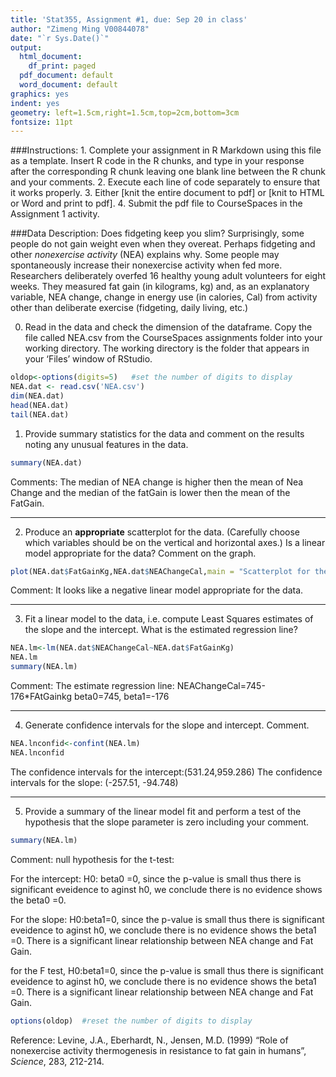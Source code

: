 ---
title: 'Stat355, Assignment #1, due: Sep 20 in class'
author: "Zimeng Ming V00844078"
date: "`r Sys.Date()`"
output:
  html_document:
    df_print: paged
  pdf_document: default
  word_document: default
graphics: yes
indent: yes
geometry: left=1.5cm,right=1.5cm,top=2cm,bottom=3cm
fontsize: 11pt
---
###Instructions:
1. Complete your assignment in R Markdown using this file as a template.
Insert R code in the R chunks, and type in your response after the
corresponding R chunk leaving one blank line between the R chunk and
your comments.
2. Execute each line of code separately to ensure that it works properly.
3. Either [knit the entire document to pdf] or [knit to HTML or Word and print to pdf].
4. Submit the pdf file to CourseSpaces in the Assignment 1 activity.

###Data Description:
Does fidgeting keep you slim?  Surprisingly, some people do not gain weight
even when they overeat.  Perhaps fidgeting 
and other *nonexercise activity* (NEA)
explains why. Some people may spontaneously increase their nonexercise activity
when fed more.  Researchers deliberately overfed 16 healthy young adult
volunteers for eight weeks.  They measured fat gain (in kilograms, kg) and,
as an explanatory variable, NEA change, change in energy use (in calories, Cal) from
activity other than deliberate exercise (fidgeting, daily living, etc.)

0.  Read in the data and check the dimension of the dataframe.
Copy the file called NEA.csv from the CourseSpaces assignments folder into your 
working directory.  The working directory is the folder that appears in your
'Files' window of RStudio.
```{r}
oldop<-options(digits=5)   #set the number of digits to display
NEA.dat <- read.csv('NEA.csv')
dim(NEA.dat)
head(NEA.dat)
tail(NEA.dat)
```

1.  Provide summary statistics for the data and comment on the results
 noting any unusual features in the data.  

```{r summary}
summary(NEA.dat)

```
Comments: 
The median of NEA change is higher then the mean of Nea Change and the median of the fatGain is lower then the mean of the FatGain. 

<hr>


2. Produce an **appropriate** scatterplot for the data.
(Carefully choose which variables should be on the vertical and horizontal axes.)
Is a linear model appropriate for the data?  Comment on the graph.

```{r scatterplot}

plot(NEA.dat$FatGainKg,NEA.dat$NEAChangeCal,main = "Scatterplot for the NEA Change vs Fat Gain", ylab="NEA Change,Cal",xlab="Fat Gain,kg")

```
Comment:
It looks like a negative linear model appropriate for the data.
<hr>

3.  Fit a linear model to the data, i.e. compute Least Squares estimates 
of the slope and the intercept.  What is the estimated regression line?


```{r linear}
NEA.lm<-lm(NEA.dat$NEAChangeCal~NEA.dat$FatGainKg)
NEA.lm
summary(NEA.lm)
```
Comment:
The estimate regression line: NEAChangeCal=745-176*FAtGainkg 
beta0=745, beta1=-176

<hr>
4.  Generate confidence intervals for the slope and intercept.  Comment.

```{r conf}
NEA.lnconfid<-confint(NEA.lm)
NEA.lnconfid
```

The confidence intervals for the intercept:(531.24,959.286)
The confidence intervals for the slope: (-257.51, -94.748)

<hr>

5.  Provide a summary of the linear model fit and perform a test of 
the hypothesis that the slope parameter is zero including your comment.

```{r}
summary(NEA.lm)
```
Comment:
null hypothesis for the t-test: 

For the intercept:  H0: beta0 =0, since the p-value is small thus there is significant eveidence to aginst h0, we conclude there is no evidence shows the beta0 =0.

For the slope: H0:beta1=0, since the p-value is small thus there is significant eveidence to aginst h0, we conclude there is no evidence shows the beta1 =0. There is a significant linear relationship between NEA change and Fat Gain.

for the F test, H0:beta1=0, since the p-value is small thus there is significant eveidence to aginst h0, we conclude there is no evidence shows the beta1 =0. There is a significant linear relationship between NEA change and Fat Gain.




```{r echo=FALSE}
options(oldop)  #reset the number of digits to display
```

Reference:  Levine, J.A., Eberhardt, N., Jensen, M.D. (1999) "Role of
nonexercise activity thermogenesis in resistance to fat gain in humans",
*Science*, 283, 212-214.



